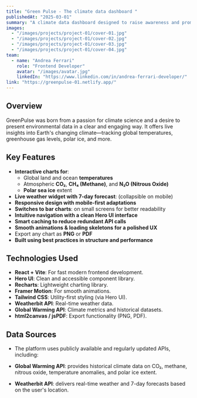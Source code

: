 ```yaml
---
title: "Green Pulse - The climate data dashboard "
publishedAt: "2025-03-01"
summary: "A climate data dashboard designed to raise awareness and promote action through science and design."
images:
  - "/images/projects/project-01/cover-01.jpg"
  - "/images/projects/project-01/cover-02.jpg"
  - "/images/projects/project-01/cover-03.jpg"
  - "/images/projects/project-01/cover-04.jpg"
team:
  - name: "Andrea Ferrari"
    role: "Frontend Developer"
    avatar: "/images/avatar.jpg"
    linkedIn: "https://www.linkedin.com/in/andrea-ferrari-developer/"
link: "https://greenpulse-01.netlify.app/"
---
```


## Overview

GreenPulse was born from a passion for climate science and a desire to present environmental data in a clear and engaging way. It offers live insights into Earth's changing climate—tracking global temperatures, greenhouse gas levels, polar ice, and more.

## Key Features

- **Interactive charts for**:
  - Global land and ocean **temperatures**
  - Atmospheric **CO₂**, **CH₄ (Methane)**, and **N₂O (Nitrous Oxide)**
  - **Polar sea ice** extent
- **Live weather widget with 7-day forecast**: (collapsible on mobile)
- **Responsive design with mobile-first adaptations**
- **Switches to bar charts**: on small screens for better readability
- **Intuitive navigation with a clean Hero UI interface**
- **Smart caching to reduce redundant API calls**
- **Smooth animations & loading skeletons for a polished UX**
- Export any chart as **PNG** or **PDF**
- **Built using best practices in structure and performance**

## Technologies Used

- **React + Vite**: For fast modern frontend development.
- **Hero UI**: Clean and accessible component library.
- **Recharts**: Lightweight charting library.
- **Framer Motion**: For smooth animations.
- **Tailwind CSS**: Utility-first styling (via Hero UI).
- **Weatherbit API**: Real-time weather data.
- **Global Warming API**: Climate metrics and historical datasets.
- **html2canvas / jsPDF**: Export functionality (PNG, PDF).

## Data Sources

- The platform uses publicly available and regularly updated APIs, including:

- **Global Warming API**: provides historical climate data on CO₂, methane, nitrous oxide, temperature anomalies, and polar ice extent.
- **Weatherbit API**: delivers real-time weather and 7-day forecasts based on the user's location.
